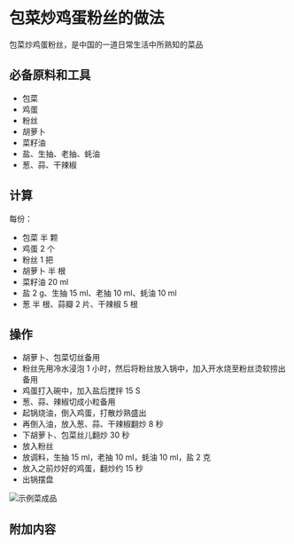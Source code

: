 # 包菜炒鸡蛋粉丝的做法

包菜炒鸡蛋粉丝，是中国的一道日常生活中所熟知的菜品

## 必备原料和工具

* 包菜
* 鸡蛋
* 粉丝
* 胡萝卜
* 菜籽油
* 盐、生抽、老抽、蚝油
* 葱、蒜、干辣椒

## 计算

每份：

* 包菜 半 颗
* 鸡蛋 2 个
* 粉丝 1 把
* 胡萝卜 半 根
* 菜籽油 20 ml
* 盐 2 g、生抽 15 ml、老抽 10 ml、蚝油 10 ml
* 葱 半 根、蒜瓣 2 片、干辣椒 5 根

## 操作

* 胡萝卜、包菜切丝备用
* 粉丝先用冷水浸泡 1 小时，然后将粉丝放入锅中，加入开水烧至粉丝烫软捞出备用
* 鸡蛋打入碗中，加入盐后搅拌 15 S
* 葱、蒜、辣椒切成小粒备用
* 起锅烧油，倒入鸡蛋，打散炒熟盛出
* 再倒入油，放入葱、蒜、干辣椒翻炒 8 秒
* 下胡萝卜、包菜丝儿翻炒 30 秒
* 放入粉丝
* 放调料，生抽 15 ml，老抽 10 ml，蚝油 10 ml，盐 2 克
* 放入之前炒好的鸡蛋，翻炒约 15 秒
* 出锅摆盘

![示例菜成品](./1.jpg)

## 附加内容


